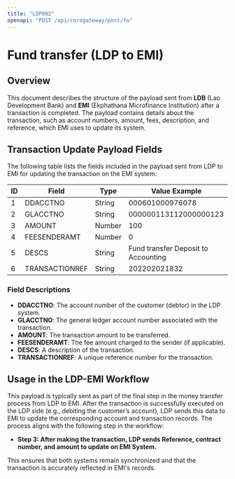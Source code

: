 ```yaml
---
title: "LDP002"
openapi: "POST /api/coregateway/post/fo"
---
```


# Fund transfer (LDP to EMI)

## Overview

This document describes the structure of the payload sent from **LDB** (Lao Development Bank) and **EMI** (Ekphathana Microfinance Institution) after a transaction is completed. The payload contains details about the transaction, such as account numbers, amount, fees, description, and reference, which EMI uses to update its system.

## Transaction Update Payload Fields

The following table lists the fields included in the payload sent from LDP to EMI for updating the transaction on the EMI system:

| ID  | Field          | Type   | Value Example                     |
|-----|----------------|--------|-----------------------------------|
| 1   | DDACCTNO       | String | 000601000976078                   |
| 2   | GLACCTNO       | String | 000000113112000000123             |
| 3   | AMOUNT         | Number | 100                               |
| 4   | FEESENDERAMT   | Number | 0                                 |
| 5   | DESCS          | String | Fund transfer Deposit to Accounting |
| 6   | TRANSACTIONREF | String | 202202021832                      |

### Field Descriptions
- **DDACCTNO**: The account number of the customer (debtor) in the LDP system.
- **GLACCTNO**: The general ledger account number associated with the transaction.
- **AMOUNT**: The transaction amount to be transferred.
- **FEESENDERAMT**: The fee amount charged to the sender (if applicable).
- **DESCS**: A description of the transaction.
- **TRANSACTIONREF**: A unique reference number for the transaction.

## Usage in the LDP-EMI Workflow

This payload is typically sent as part of the final step in the money transfer process from LDP to EMI. After the transaction is successfully executed on the LDP side (e.g., debiting the customer’s account), LDP sends this data to EMI to update the corresponding account and transaction records. The process aligns with the following step in the workflow:

- **Step 3: After making the transaction, LDP sends Reference, contract number, and amount to update on EMI System.**

This ensures that both systems remain synchronized and that the transaction is accurately reflected in EMI's records.